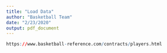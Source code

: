 ```yaml
---
title: "Load Data"
author: "Basketball Team"
date: "2/23/2020"
output: pdf_document
---
```


```r
https://www.basketball-reference.com/contracts/players.html

```